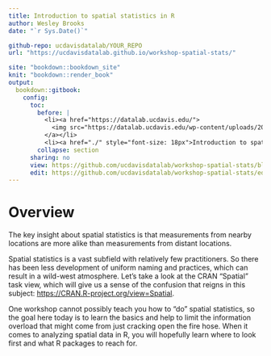 ```yaml
---
title: Introduction to spatial statistics in R
author: Wesley Brooks
date: "`r Sys.Date()`"

github-repo: ucdavisdatalab/YOUR_REPO
url: "https://ucdavisdatalab.github.io/workshop-spatial-stats/"

site: "bookdown::bookdown_site"
knit: "bookdown::render_book"
output:
  bookdown::gitbook:
    config:
      toc:
        before: |
          <li><a href="https://datalab.ucdavis.edu/">
            <img src="https://datalab.ucdavis.edu/wp-content/uploads/2019/07/datalab-logo-full-color-rgb-1.png" style="height: 100%; width: 100%; object-fit: contain" />
          </a></li>
          <li><a href="./" style="font-size: 18px">Introduction to spatial statistics in R</a></li>
        collapse: section
      sharing: no
      view: https://github.com/ucdavisdatalab/workshop-spatial-stats/blob/master/%s
      edit: https://github.com/ucdavisdatalab/workshop-spatial-stats/edit/master/%s
---
```


# Overview {-}

The key insight  about spatial statistics is that measurements from nearby locations are more alike than measurements from distant locations.

Spatial statistics is a vast subfield with relatively few practitioners. So there has been less development of uniform naming and practices, which can result in a wild-west atmosphere. Let's take a look at the CRAN "Spatial" task view, which will give us a sense of the confusion that reigns in this subject: [https://CRAN.R-project.org/view=Spatial
](https://CRAN.R-project.org/view=Spatial).

One workshop cannot possibly teach you how to "do" spatial statistics, so the goal here today is to learn the basics and help to limit the information overload that might come from just cracking open the fire hose. When it comes to analyzing spatial data in R, you will hopefully learn where to look first and what R packages to reach for.


